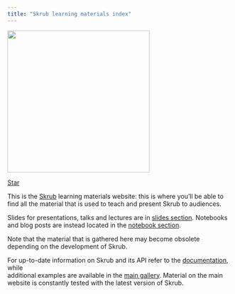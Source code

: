 ```yaml
---
title: "Skrub learning materials index"
---
```

<!-- Place this tag in your head or just before your close body tag. -->
<script async defer src="https://buttons.github.io/buttons.js"></script>

![](images/skrub.svg){width=320 fig-align="center"}

<!-- Place this tag where you want the button to render. -->
<a class="github-button" href="https://github.com/skrub-data/skrub" data-color-scheme="no-preference: light; light: light; dark: dark;" data-size="large" data-show-count="true" aria-label="Star skrub-data/skrub on GitHub">Star</a>


This is the [Skrub](https://skrub-data.org/stable/) learning materials website: 
this is where you'll be able to find all the material that is used to teach and 
present Skrub to audiences. 

Slides for presentations, talks and lectures are in 
[slides section](pages/slides/index_slides.qmd).
Notebooks and blog posts are instead located in the 
[notebook section](pages/notebooks/index_notebooks.qmd).

Note that the material that is gathered here may become obsolete depending on 
the development of Skrub.

For up-to-date information on Skrub and its API refer to the 
[documentation](https://skrub-data.org/stable/reference/index.html), while  
additional examples are available in the 
[main gallery](https://skrub-data.org/stable/auto_examples/index.html). 
Material on the main website is constantly tested with the latest version of Skrub. 